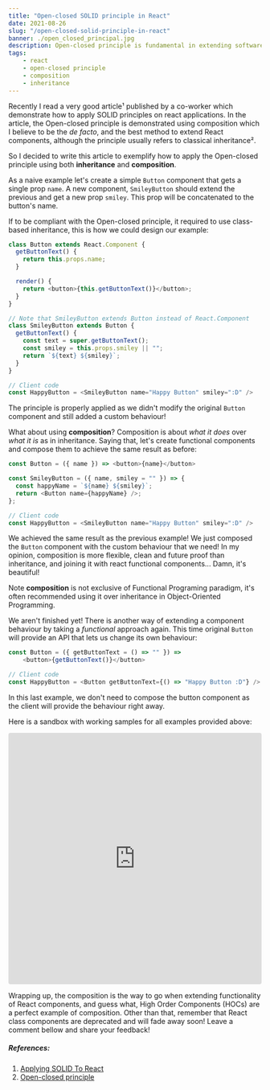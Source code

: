 ```yaml
---
title: "Open-closed SOLID principle in React"
date: 2021-08-26
slug: "/open-closed-solid-principle-in-react"
banner: ./open_closed_principal.jpg
description: Open-closed principle is fundamental in extending software entities and React components are no different, check out how to do it!
tags:
    - react
    - open-closed principle
    - composition
    - inheritance
---
```


Recently I read a very good article¹ published by a co-worker which demonstrate how to apply
SOLID principles on react applications.
In the article, the Open-closed principle is demonstrated using composition which I believe
to be the *de facto*, and the best method to extend React components, although the principle
usually refers to classical inheritance².

So I decided to write this article to exemplify how to apply the Open-closed principle
using both **inheritance** and **composition**.

As a naive example let's create a simple `Button` component that gets a single prop `name`.
A new component, `SmileyButton` should extend the previous and get a new prop `smiley`.
This prop will be concatenated to the button's name.

If to be compliant with the Open-closed principle, it required to use class-based inheritance,
this is how we could design our example:

```javascript
class Button extends React.Component {
  getButtonText() {
    return this.props.name;
  }

  render() {
    return <button>{this.getButtonText()}</button>;
  }
}

// Note that SmileyButton extends Button instead of React.Component
class SmileyButton extends Button {
  getButtonText() {
    const text = super.getButtonText();
    const smiley = this.props.smiley || "";
    return `${text} ${smiley}`;
  }
}

// Client code
const HappyButton = <SmileyButton name="Happy Button" smiley=":D" />
```
The principle is properly applied as we didn't modify the original `Button` component and still
added a custom behaviour!

What about using **composition**? Composition is about _what it does_ over _what it is_ as in inheritance.
Saying that, let's create functional components and compose them to achieve the same result as before:

```javascript
const Button = ({ name }) => <button>{name}</button>

const SmileyButton = ({ name, smiley = "" }) => {
  const happyName = `${name} ${smiley}`;
  return <Button name={happyName} />;
};

// Client code
const HappyButton = <SmileyButton name="Happy Button" smiley=":D" />
```

We achieved the same result as the previous example! We just composed the `Button`
component with the custom behaviour that we need! In my opinion, composition is
more flexible, clean and future proof than inheritance, and joining it with react functional
components... Damn, it's beautiful!

Note **composition** is not exclusive of Functional Programing paradigm,
it's often recommended using it over inheritance in Object-Oriented Programming.

We aren't finished yet! There is another way of extending a component behaviour by
taking a _functional_ approach again. This time original `Button` will provide an API that
lets us change its own behaviour:

```javascript
const Button = ({ getButtonText = () => "" }) =>
    <button>{getButtonText()}</button>

// Client code
const HappyButton = <Button getButtonText={() => "Happy Button :D"} />
```

In this last example, we don't need to compose the button component as the client
will provide the behaviour right away.

Here is a sandbox with working samples for all examples provided above:
<iframe src="https://codesandbox.io/embed/amazing-sara-vtoqm?fontsize=14&hidenavigation=1&theme=dark"
        style="width:100%; height:500px; border:0; border-radius: 4px; overflow:hidden;"
        title="amazing-sara-vtoqm"
        allow="accelerometer; ambient-light-sensor; camera; encrypted-media; geolocation; gyroscope; hid; microphone; midi; payment; usb; vr; xr-spatial-tracking"
        sandbox="allow-forms allow-modals allow-popups allow-presentation allow-same-origin allow-scripts"
></iframe>

Wrapping up, the composition is the way to go when extending functionality of
React components, and guess what, High Order Components (HOCs) are a perfect example of
composition. Other than that, remember that React class components are deprecated
and will fade away soon! Leave a comment bellow and share your feedback!

##### References:
1. [Applying SOLID To React](https://medium.com/docler-engineering/applying-solid-to-react-ca6d1ff926a4)
2. [Open-closed principle](https://en.wikipedia.org/wiki/Open%E2%80%93closed_principle)
